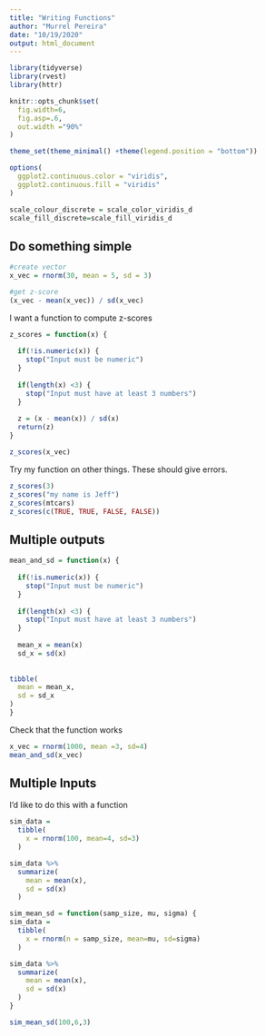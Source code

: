 ```yaml
---
title: "Writing Functions"
author: "Murrel Pereira"
date: "10/19/2020"
output: html_document
---
```


```r
library(tidyverse)
library(rvest)
library(httr)

knitr::opts_chunk$set(
  fig.width=6,
  fig.asp=.6,
  out.width ="90%"
)

theme_set(theme_minimal() +theme(legend.position = "bottom"))

options(
  ggplot2.continuous.color = "viridis",
  ggplot2.continuous.fill = "viridis"
)

scale_colour_discrete = scale_color_viridis_d
scale_fill_discrete=scale_fill_viridis_d
```

## Do something simple

```r

#create vector
x_vec = rnorm(30, mean = 5, sd = 3)

#get z-score
(x_vec - mean(x_vec)) / sd(x_vec)
```

I want a function to compute z-scores

```r
z_scores = function(x) {
  
  if(!is.numeric(x)) {
    stop("Input must be numeric")
  }
  
  if(length(x) <3) {
    stop("Input must have at least 3 numbers")
  }
  
  z = (x - mean(x)) / sd(x)
  return(z)
}

z_scores(x_vec)
```

Try my function on other things. These should give errors.

```r
z_scores(3)
z_scores("my name is Jeff")
z_scores(mtcars)
z_scores(c(TRUE, TRUE, FALSE, FALSE))

```

## Multiple outputs

```r
mean_and_sd = function(x) {
  
  if(!is.numeric(x)) {
    stop("Input must be numeric")
  }
  
  if(length(x) <3) {
    stop("Input must have at least 3 numbers")
  }
  
  mean_x = mean(x)
  sd_x = sd(x)
  
  
tibble(
  mean = mean_x,
  sd = sd_x
)
}

```

Check that the function works

```r
x_vec = rnorm(1000, mean =3, sd=4)
mean_and_sd(x_vec)
```

## Multiple Inputs
I'd like to do this with a function

```r
sim_data =
  tibble(
    x = rnorm(100, mean=4, sd=3)
  )

sim_data %>% 
  summarize(
    mean = mean(x),
    sd = sd(x)
  )
```

```r

sim_mean_sd = function(samp_size, mu, sigma) {
sim_data =
  tibble(
    x = rnorm(n = samp_size, mean=mu, sd=sigma)
  )

sim_data %>% 
  summarize(
    mean = mean(x),
    sd = sd(x)
  )
}
```

```r
sim_mean_sd(100,6,3)
```


